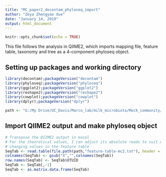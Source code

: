 ```yaml
---
title: "MC_paper2_decontam_phyloseq_import"
author: "Zeya Zhengyao Xue"
date: "January 14, 2019"
output: html_document
---
```


```r
knitr::opts_chunk$set(echo = TRUE)
```

This file follows the analysis in QIIME2, which imports mapping file, feature table,
taxonomy and tree as a 4-component phyloseq object. 

## Setting up packages and working directory 
```r
library(decontam);packageVersion("decontam")
library(phyloseq);packageVersion("phyloseq")
library(ggplot2);packageVersion("ggplot2")
library(reshape2);packageVersion("reshape2")
library(cowplot);packageVersion("cowplot")
library(dplyr);packageVersion("dplyr")

path <- "G:/My Drive/UC_Davis/Marco_lab/milk_microbiota/Mock_community/MC_paper2_QIIME2/"
```

## Import QIIME2 output and make phyloseq object
```r
# Transpose the QIIME2 output in excel
# For the theoretical values, I can adjust its absolute reads to suit data set by
# changing values in the feature table
SeqTab <- read.table(file.path(path,"feature-table-mc2.txt"), header = TRUE, stringsAsFactors = FALSE)
colnames(SeqTab) <- gsub("X","",colnames(SeqTab))
row.names(SeqTab) <- SeqTab$OTUID
SeqTab <- SeqTab[,-1]
SeqTab <- as.matrix.data.frame(SeqTab)


```


